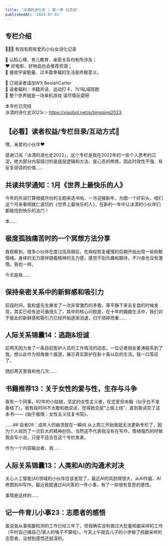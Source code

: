 ```yaml
---
title: '冰清的进化史 | 第一季 已完结'
publishedAt: '2024-07-01'
---
```


## 专栏介绍

🧚🏻‍♀️ 有钱有颜有爱的小仙女进化记录  
  
🎯 认知心理、育儿教育、亲密关系均有所涉及；  
❤ 好电影、好物品也会推荐资源；  
🌹 接收宇宙能量、过丰盈幸福的生活是终极意义。  
  
🔮 订阅读者请加WX BeulahCarter   
🎢 读者福利：书籍共读、运动打卡、1V1私域陪跑  
🦄 整个世界就是一场单机游戏 请尽情玩耍呀  
  
本专栏已完结  
冰清的进化史2023👉 https://xiaobot.net/p/bingqing2023

## 【必看】读者权益/专栏目录/互动方式🎀
嘿，亲爱的小伙伴❤

感谢订阅「冰清的进化史2022」，这个专栏是我在2022年的一些个人思考的沉淀，绝大部分内容探讨的是底层逻辑和方法、是心态的修炼，因此时效性不强，有反复阅读的价值......

## 共读共学通知：1月《世界上最快乐的人》
今年的共读打算根据月份的主题来选书哈，一月迎接新年，为图一个好彩头，咱们这个月来看明就仁波切的《世界上最快乐的人》，在新的一年中让冰清的小伙伴们都能找到快乐的法门！

本......

## 极度孤独痛苦时的一个冥想方法分享
我观察到，很多小伙伴在度过高烧期后，在病程恢复缓慢的后期开始出现一些抑郁情绪。身体的无力感伴随着精神的无力感，感觉不到乐趣和期待，不兴奋也没有激情。我也一样。

今天是我......

## 保持亲密关系中的新鲜感和吸引力
前段时间，我和盛先生爆发了一次非常激烈的矛盾，等平静下来去复盘的时候发现，其实已经有迹可循很久了，其中的核心问题是，在十年的婚姻生活中，我们对于彼此的新鲜感和吸引力已经开始逐渐消退，归于琐碎而重......

## 人际关系锦囊14：逃跑&amp;坦诚
前两天因为发了一条目前医护人员的工作情况的动态，一位记者朋友姜涛联系到了我，想以此作为视角做个报道，展示真实医护在新十条以后的生活。我一口答应了。

随后两天里我和他几次......

## 书籍推荐13：关于女性的爱与性，生存与斗争
我有一个同事，92年的小姑娘，坚定的女性主义者，在恋爱但未婚（似乎也不准备结了）。我有段时间不太敢和她说话，觉得她总是“上纲上线”，直到我读完了这本书——《始于极限：女性主义往复书简》。

......## 自省08：成年人的崩溃就在一瞬间
从上周三开始我就无法更新专栏了，因为个人经历了一次巨大的精神创伤。当然这不代表我没有在写作，情绪强烈的时候我会写小说，只是不适合在这个专栏发表。

作为一个内容输出者，我......

## 人际关系锦囊13：人类和AI的沟通术对决
关心人工智能(AI)领域的小伙伴应该发现了，最近AI的风刮得很大，从AI作画、AI修图到AI写作。最近我就通过AI问答的一件小事，有了一些很有意思的感悟。

事情是这样的......

## 记一件育儿小事23：志愿者的感悟
虽说我从事核酸检测的工作已经三年了，但我确实没有做过大批量核酸采样的工作（平时自己捅自己/家人的嗓子不算哈）。今天上午就去儿子的小学做了核酸采样的志愿者，没想到感悟还挺深的。



